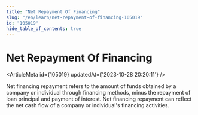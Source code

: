 ```yaml
---
title: "Net Repayment Of Financing"
slug: "/en/learn/net-repayment-of-financing-105019"
id: "105019"
hide_table_of_contents: true
---
```



# Net Repayment Of Financing

<ArticleMeta id={105019} updatedAt={'2023-10-28 20:20:11'} />
<div className='border-solid border-b border-t-0 my-4 border-[var(--ifm-color-gray-300)]' />

Net financing repayment refers to the amount of funds obtained by a company or individual through financing methods, minus the repayment of loan principal and payment of interest. Net financing repayment can reflect the net cash flow of a company or individual's financing activities.
